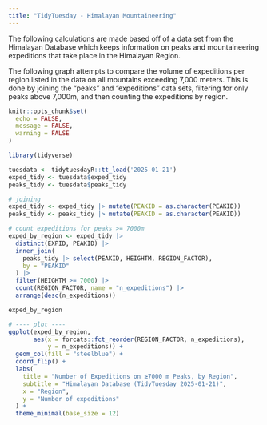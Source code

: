 ```yaml
---
title: "TidyTuesday - Himalayan Mountaineering"
---
```


The following calculations are made based off of a data set from the Himalayan Database which keeps information on peaks and mountaineering expeditions that take place in the Himalayan Region.

The following graph attempts to compare the volume of expeditions per region listed in the data on all mountains exceeding 7,000 meters. This is done by joining the "peaks" and "expeditions" data sets, filtering for only peaks above 7,000m, and then counting the expeditions by region.

```r

knitr::opts_chunk$set(
  echo = FALSE,
  message = FALSE,
  warning = FALSE
)

library(tidyverse)
```

```r
tuesdata <- tidytuesdayR::tt_load('2025-01-21')
exped_tidy <- tuesdata$exped_tidy
peaks_tidy <- tuesdata$peaks_tidy
```

```r
# joining
exped_tidy <- exped_tidy |> mutate(PEAKID = as.character(PEAKID))
peaks_tidy <- peaks_tidy |> mutate(PEAKID = as.character(PEAKID))

# count expeditions for peaks >= 7000m 
exped_by_region <- exped_tidy |>
  distinct(EXPID, PEAKID) |>  
  inner_join(
    peaks_tidy |> select(PEAKID, HEIGHTM, REGION_FACTOR),
    by = "PEAKID"
  ) |>
  filter(HEIGHTM >= 7000) |>
  count(REGION_FACTOR, name = "n_expeditions") |>
  arrange(desc(n_expeditions))

exped_by_region
```

```r
# ---- plot ----
ggplot(exped_by_region,
       aes(x = forcats::fct_reorder(REGION_FACTOR, n_expeditions),
           y = n_expeditions)) +
  geom_col(fill = "steelblue") +
  coord_flip() +
  labs(
    title = "Number of Expeditions on ≥7000 m Peaks, by Region",
    subtitle = "Himalayan Database (TidyTuesday 2025-01-21)",
    x = "Region",
    y = "Number of expeditions"
  ) +
  theme_minimal(base_size = 12)
```
